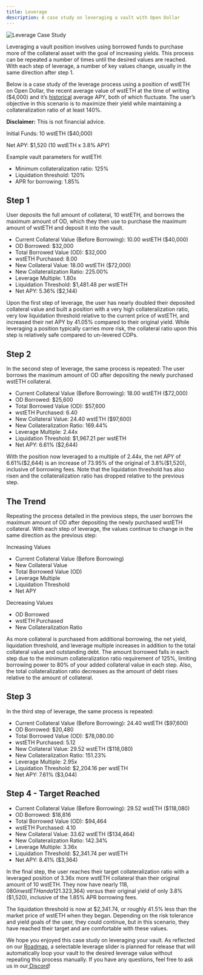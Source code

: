 ```yaml
---
title: Leverage
description: A case study on leveraging a vault with Open Dollar
---
```


<img src="./img/od-leveraging-yields.png" alt="Leverage Case Study" />

Leveraging a vault position involves using borrowed funds to purchase more of the collateral asset with the goal of increasing yields. This process can be repeated a number of times until the desired values are reached. With each step of leverage, a number of key values change, usually in the same direction after step 1.

Below is a case study of the leverage process using a position of wstETH on Open Dollar, the recent average value of wstETH at the time of writing (\$4,000) and it’s [historical](https://dune.com/queries/570874/4069098) average APY, both of which fluctuate. The user’s objective in this scenario is to maximize their yield while maintaining a collateralization ratio of at least 140%.

**Disclaimer:** This is not financial advice.

Initial Funds: 10 wstETH (\$40,000)

Net APY: \$1,520 (10 wstETH x 3.8% APY)

Example vault parameters for wstETH:

* Minimum collateralization ratio: 125%
* Liquidation threshold: 120%
* APR for borrowing: 1.85%

## Step 1

User deposits the full amount of collateral, 10 wstETH, and borrows the maximum amount of OD, which they then use to purchase the maximum amount of wstETH and deposit it into the vault.

* Current Collateral Value (Before Borrowing): 10.00 wstETH (\$40,000)
* OD Borrowed: \$32,000
* Total Borrowed Value (OD): \$32,000
* wstETH Purchased: 8.00
* New Collateral Value: 18.00 wstETH (\$72,000)
* New Collateralization Ratio: 225.00%
* Leverage Multiple: 1.80x
* Liquidation Threshold: \$1,481.48 per wstETH
* Net APY: 5.36% (\$2,144)

Upon the first step of leverage, the user has nearly doubled their deposited collateral value and built a position with a very high collateralization ratio, very low liquidation threshold relative to the current price of wstETH, and increased their net APY by 41.05% compared to their original yield. While leveraging a position typically carries more risk, the collateral ratio upon this step is relatively safe compared to un-levered CDPs.

## Step 2

In the second step of leverage, the same process is repeated: The user borrows the maximum amount of OD after depositing the newly purchased wstETH collateral.

* Current Collateral Value (Before Borrowing): 18.00 wstETH (\$72,000)
* OD Borrowed: \$25,600
* Total Borrowed Value (OD): \$57,600
* wstETH Purchased: 6.40
* New Collateral Value: 24.40 wstETH (\$97,600)
* New Collateralization Ratio: 169.44%
* Leverage Multiple: 2.44x
* Liquidation Threshold: \$1,967.21 per wstETH
* Net APY: 6.61% (\$2,644)

With the position now leveraged to a multiple of 2.44x, the net APY of 6.61%(\$2,644) is an increase of 73.95% of the original of 3.8%(\$1,520), inclusive of borrowing fees. Note that the liquidation threshold has also risen and the collateralization ratio has dropped relative to the previous step.

## The Trend

Repeating the process detailed in the previous steps, the user borrows the maximum amount of OD after depositing the newly purchased wstETH collateral. With each step of leverage, the values continue to change in the same direction as the previous step:

Increasing Values

* Current Collateral Value (Before Borrowing)
* New Collateral Value 
* Total Borrowed Value (OD) 
* Leverage Multiple 
* Liquidation Threshold
* Net APY

Decreasing Values

* OD Borrowed
* wstETH Purchased
* New Collateralization Ratio

As more collateral is purchased from additional borrowing, the net yield, liquidation threshold, and leverage multiple increases in addition to the total collateral value and outstanding debt. The amount borrowed falls in each step due to the minimum collateralization ratio requirement of 125%, limiting borrowing power to 80% of your added collateral value in each step. Also, the total collateralization ratio decreases as the amount of debt rises relative to the amount of collateral.

## Step 3

In the third step of leverage, the same process is repeated: 

* Current Collateral Value (Before Borrowing): 24.40 wstETH (\$97,600)
* OD Borrowed: \$20,480
* Total Borrowed Value (OD): \$78,080.00
* wstETH Purchased: 5.12
* New Collateral Value: 29.52 wstETH (\$118,080)
* New Collateralization Ratio: 151.23%
* Leverage Multiple: 2.95x
* Liquidation Threshold: \$2,204.16 per wstETH
* Net APY: 7.61% (\$3,044)

## Step 4 - Target Reached

* Current Collateral Value (Before Borrowing): 29.52 wstETH (\$118,080)
* OD Borrowed: \$18,816
* Total Borrowed Value (OD): \$94,464
* wstETH Purchased: 4.10
* New Collateral Value: 33.62 wstETH (\$134,464)
* New Collateralization Ratio: 142.34%
* Leverage Multiple: 3.36x
* Liquidation Threshold: \$2,341.74 per wstETH
* Net APY: 8.41% ($3,364)

In the final step, the user reaches their target collateralization ratio with a leveraged position of 3.36x more wstETH collateral than their original amount of 10 wstETH. They now have nearly $118,080 in wstETH and a 121.32% greater net yield of 8.41% ($3,364) versus their original yield of only 3.8% ($1,520), inclusive of the 1.85% APR borrowing fees.

The liquidation threshold is now at $2,341.74, or roughly 41.5% less than the market price of wstETH when they began. Depending on the risk tolerance and yield goals of the user, they could continue, but in this scenario, they have reached their target and are comfortable with these values.

We hope you enjoyed this case study on leveraging your vault. As reflected on our [Roadmap](https://www.notion.so/opendollar/d276e9d464d6478cacf86c2d75e21982?v=24d2ad15c92c4a3895c6066bfac2e303\&pvs=4), a selectable leverage slider is planned for release that will automatically loop your vault to the desired leverage value without repeating this process manually. If you have any questions, feel free to ask us in our[ Discord](https://discord.com/invite/UbTUfuGBrS)!
